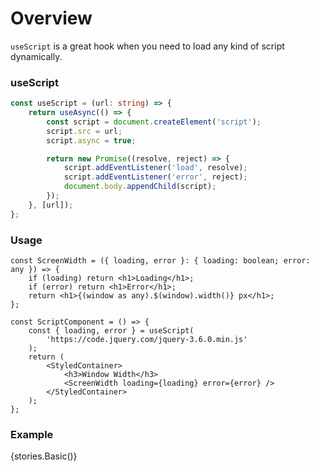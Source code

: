 
<Meta title="Hooks/Docs/useScript" component={ScriptComponent} />

# Overview

`useScript` is a great hook when you need to load any kind of script dynamically.

### useScript

```ts
const useScript = (url: string) => {
    return useAsync(() => {
        const script = document.createElement('script');
        script.src = url;
        script.async = true;

        return new Promise((resolve, reject) => {
            script.addEventListener('load', resolve);
            script.addEventListener('error', reject);
            document.body.appendChild(script);
        });
    }, [url]);
};
```

### Usage

```tsx
const ScreenWidth = ({ loading, error }: { loading: boolean; error: any }) => {
    if (loading) return <h1>Loading</h1>;
    if (error) return <h1>Error</h1>;
    return <h1>{(window as any).$(window).width()} px</h1>;
};

const ScriptComponent = () => {
    const { loading, error } = useScript(
        'https://code.jquery.com/jquery-3.6.0.min.js'
    );
    return (
        <StyledContainer>
            <h3>Window Width</h3>
            <ScreenWidth loading={loading} error={error} />
        </StyledContainer>
    );
};
```

### Example

<Preview>
    <Story name="useScript">{stories.Basic()}</Story>
</Preview>
